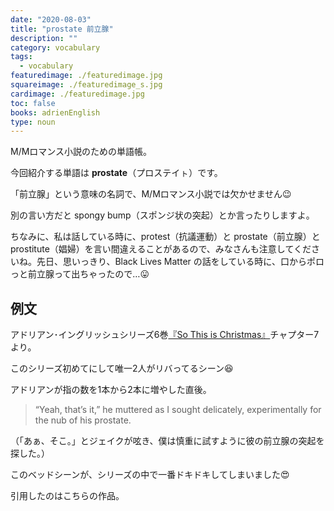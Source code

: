 ```yaml
---
date: "2020-08-03"
title: "prostate 前立腺"
description: ""
category: vocabulary
tags:
  - vocabulary
featuredimage: ./featuredimage.jpg
squareimage: ./featuredimage_s.jpg
cardimage: ./featuredimage.jpg
toc: false
books: adrienEnglish
type: noun
---
```



M/Mロマンス小説のための単語帳。

今回紹介する単語は __prostate__（プロステイㇳ）です。  

「前立腺」という意味の名詞で、M/Mロマンス小説では欠かせません😉

別の言い方だと spongy bump（スポンジ状の突起）とか言ったりしますよ。

ちなみに、私は話している時に、protest（抗議運動）と prostate（前立腺）と prostitute（娼婦）を言い間違えることがあるので、みなさんも注意してくださいね。先日、思いっきり、Black Lives Matter の話をしている時に、口からポロっと前立腺って出ちゃったので…😛

## 例文

アドリアン･イングリッシュシリーズ6巻[『So This is Christmas』](/mm-romance/fair-chance/)チャプター7より。

このシリーズ初めてにして唯一2人がリバってるシーン😆

アドリアンが指の数を1本から2本に増やした直後。

<Blockquote srcName="So This is Christmas (The Adrien English Mysteries #6)" srcURL="https://amzn.to/30bIwqS" book>
“Yeah, that’s it,” he muttered as I sought delicately, experimentally for the nub of his prostate.
</Blockquote>

<p className="translation">（「あぁ、そこ。」とジェイクが呟き、僕は慎重に試すように彼の前立腺の突起を探した。）</p>

このベッドシーンが、シリーズの中で一番ドキドキしてしまいました😍

引用したのはこちらの作品。

<Amazon
  asin="B077ZGFZ7S"
  title="So This is Christmas (アドリアン･イングリッシュ #6)"
  url="https://amzn.to/3113J5T"
  author="ジョシュ･ラニヨン"
/>

<Amazon
  asin="B01N9AERR2"
  title="So This is Christmas (The Adrien English Mysteries #6)"
  url="https://amzn.to/3eXoTXz"
  author="https://amzn.to/30bIwqS"
/>
